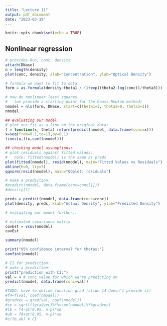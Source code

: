 ```yaml
---
title: "Lecture 11"
output: pdf_document
date: "2023-03-19"
---
```


```r
knitr::opts_chunk$set(echo = TRUE)
```

## Nonlinear regression

```r
# provides Run, conc, density
attach(DNase)
n = length(density)
plot(conc, density, xlab="Concentration", ylab="Optical Density")

# formula we want to fit to data
form = as.formula(density~theta1 / (1+exp((theta2-log(conc))/theta3)))

# now do nonlinear least squares
#   (we provide a starting point for the Gauss-Newton method)
nmodel = nls(form, DNase, start=c(theta1=3, theta2=0, theta3=1))
nmodel

## evaluating our model
# plot our fit as a line on the original data:
f = function(x, theta) return(predict(nmodel, data.frame(conc=x)))
x=seq(from=0.1,to=13,by=0.1)
lines(x,f(x,coef(nmodel)))

## checking model assumptions:
# plot residuals against fitted values:
#   note: fitted(nmodel) is the same as preds
plot(fitted(nmodel), resid(nmodel), main="Fitted Values vs Residuals")
abline(h=0, lty=3)
qqnorm(resid(nmodel), main="QQplot: residuals")

# make a prediction:
#predict(nmodel, data.frame(conc=conc[1]))
#density[1]

preds = predict(nmodel, data.frame(conc=conc))
plot(density, preds, xlab="Actual Density", ylab="Predicted Density")
```

```r
# evaluating our model further...

# estimated covariance matrix
covEst = vcov(nmodel)
covEst

summary(nmodel)

print("95% confidence interval for thetas:")
confint(nmodel)

# CI for prediction:
# make a prediction:
print("prediction with CI:")
val = 4 # conc value for which we're predicting on
predict(nmodel, data.frame(conc=val))

#TODO: have to define function grad (slide 14 doesn't provide it)
#f4=f(val, coef(nmodel))
#gradvec = grad(val, coef(nmodel))
#se = sqrt(t(gradvec)%*%vcov(nmodel)%*%gradvec)
#lb = f4-qt(0.95, n-p)*se
#ub = f4+qt(0.95, n-p)*se
#c(lb,ub) # CI
```